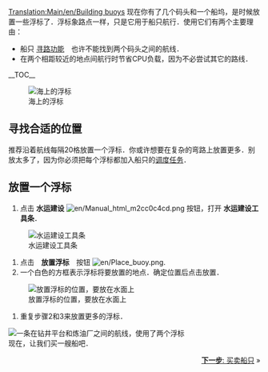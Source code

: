 [[Translation:Main/en/Building buoys]]{{en/-}}{{zh/教程}}
现在你有了几个码头和一个船坞，是时候放置一些浮标了．浮标象路点一样，只是它用于船只航行．使用它们有两个主要理由：
*船只 [[Main/en/pathfinder|寻路功能]]　也许不能找到两个码头之间的航线．
*在两个相距较近的地点间航行时节省CPU负载，因为不必尝试其它的路线．

__TOC__

[[File:en/Buoy.png|left|frame|海上的浮标]]
==寻找合适的位置==
推荐沿着航线每隔20格放置一个浮标．你或许想要在复杂的弯路上放置更多．别放太多了，因为你必须把每个浮标都加入船只的[[Main/zh/教程/调度任务|调度任务]]．

<div style="clear:left"></div>

==放置一个浮标==
#点击 '''水运建设''' [[File:en/Manual html m2cc0c4cd.png]] 按钮，打开 '''水运建设工具条'''． <br/>
[[File:en/Dock toolbar.png|frame|none|水运建设工具条]]
#点击　'''放置浮标'''　按钮 [[File:en/Place buoy.png]].
#一个白色的方框表示浮标将要放置的地点．确定位置后点击放置．
[[File:en/Placing-buoy-1.png|frame|none|放置浮标的位置，要放在水面上]]
#重复步骤2和3来放置更多的浮标．<br/>
[[File:en/Placing-buoy-2.png|frame|none|一条在钻井平台和炼油厂之间的航线，使用了两个浮标]]<br/>
现在，让我们买一艘船吧．

<span style="float: right">[[Main/zh/教程/买卖船只|'''下一步''': 买卖船只]] &raquo;</span>